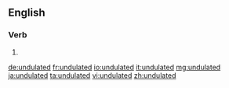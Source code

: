 ==English==

===Verb===
{{head|en}}

# {{en-past of|undulate}}

[[de:undulated]]
[[fr:undulated]]
[[io:undulated]]
[[it:undulated]]
[[mg:undulated]]
[[ja:undulated]]
[[ta:undulated]]
[[vi:undulated]]
[[zh:undulated]]